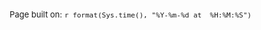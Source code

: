 
<p style="text-align: right; font-size: small;">Page built on: `r format(Sys.time(), "%Y-%m-%d at  %H:%M:%S")`</p>
